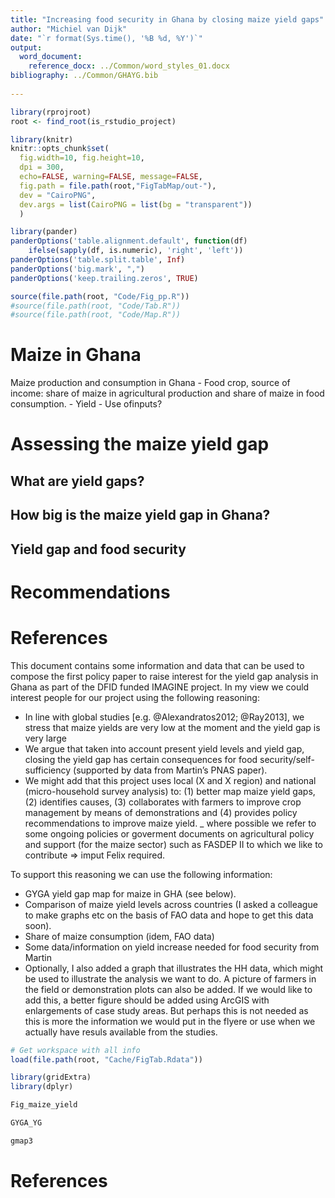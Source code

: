 ```yaml
---
title: "Increasing food security in Ghana by closing maize yield gaps"
author: "Michiel van Dijk"
date: "`r format(Sys.time(), '%B %d, %Y')`"
output: 
  word_document:
    reference_docx: ../Common/word_styles_01.docx
bibliography: ../Common/GHAYG.bib
    
---
```


```r
library(rprojroot)
root <- find_root(is_rstudio_project)

library(knitr)
knitr::opts_chunk$set(
  fig.width=10, fig.height=10,
  dpi = 300,
  echo=FALSE, warning=FALSE, message=FALSE,
  fig.path = file.path(root,"FigTabMap/out-"),
  dev = "CairoPNG",
  dev.args = list(CairoPNG = list(bg = "transparent"))
  )

library(pander)
panderOptions('table.alignment.default', function(df)
    ifelse(sapply(df, is.numeric), 'right', 'left'))
panderOptions('table.split.table', Inf)
panderOptions('big.mark', ",")
panderOptions('keep.trailing.zeros', TRUE)

source(file.path(root, "Code/Fig_pp.R"))
#source(file.path(root, "Code/Tab.R"))
#source(file.path(root, "Code/Map.R"))

```

# Maize in Ghana
Maize production and consumption in Ghana
- Food crop, source of income:  share of maize in agricultural production and share of maize in food consumption. 
- Yield
- Use ofinputs?

# Assessing the maize yield gap
## What are yield gaps?

## How big is the maize yield gap in Ghana?

## Yield gap and food security

# Recommendations


# References


This document contains some information and data that can be used to compose the first policy paper to raise interest for the yield gap analysis in Ghana as part of the DFID funded IMAGINE project. In my view we could interest people for our project using the following reasoning:

- In line with global studies [e.g. @Alexandratos2012; @Ray2013], we stress that maize yields are very low at the moment  and the yield gap is very large 
- We argue that taken into account present yield levels and yield gap, closing the yield gap has certain consequences for food security/self-sufficiency (supported by data from Martin's PNAS paper).
- We might add that this project uses local (X and X region) and national (micro-household survey analysis) to: (1) better map maize yield gaps, (2) identifies causes, (3) collaborates with farmers to improve crop management by means of demonstrations and (4) provides policy recommendations to improve maize yield.
_ where possible we refer to some ongoing policies or goverment documents on agricultural policy and support (for the maize sector) such as FASDEP II to which we like to contribute => imput Felix required.

To support this reasoning we can use the following information:

- GYGA yield gap map for maize in GHA (see below).
- Comparison of maize yield levels across countries (I asked a colleague to make graphs etc on the basis of FAO data and hope to get this data soon).
- Share of maize consumption (idem, FAO data) 
- Some data/information on yield increase needed for food security from Martin
- Optionally, I also added a graph that illustrates the HH data, which might be used to illustrate the analysis we want to do. A picture of farmers in the field or demonstration plots can also be added. If we would like to add this, a better figure should be added using ArcGIS with enlargements of case study areas. But perhaps this is not needed as this is more the information we would put in the flyere or use when we actually have resuls available from the studies.


```r
# Get workspace with all info
load(file.path(root, "Cache/FigTab.Rdata"))

library(gridExtra)
library(dplyr)
```


```r
Fig_maize_yield
```


```r
GYGA_YG
```


```r
gmap3
```

# References
